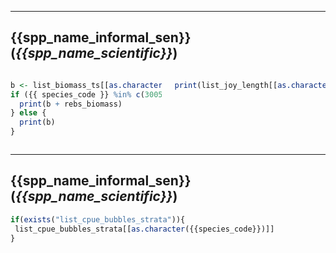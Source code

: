 -----

## {{spp_name_informal_sen}} (*{{spp_name_scientific}}*)

:::::: {.columns}
::: {.column}
```r
b <- list_biomass_ts[[as.character({{ species_code }})]]
if ({{ species_code }} %in% c(30050, 30051, 30052)) {
  print(b + rebs_biomass)
} else {
  print(b)
}
```
:::

::: {.column}
```r
print(list_joy_length[[as.character({{species_code}})]])
```
:::
::::::



----

## {{spp_name_informal_sen}} (*{{spp_name_scientific}}*)


```r
if(exists("list_cpue_bubbles_strata")){
 list_cpue_bubbles_strata[[as.character({{species_code}})]]
}
```


